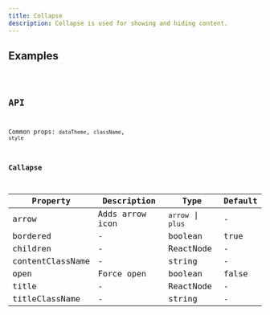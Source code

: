 ```yaml
---
title: Collapse
description: Collapse is used for showing and hiding content.
---
```


## Examples

<code src="./demo/basic.tsx" />

## API

Common props: `dataTheme`, `className`, `style`

### Callapse

| Property         | Description     | Type              | Default |
| ---------------- | --------------- | ----------------- | ------- |
| arrow            | Adds arrow icon | `arrow` \| `plus` | -       |
| bordered         | -               | boolean           | true    |
| children         | -               | ReactNode         | -       |
| contentClassName | -               | string            | -       |
| open             | Force open      | boolean           | false   |
| title            | -               | ReactNode         | -       |
| titleClassName   | -               | string            | -       |
